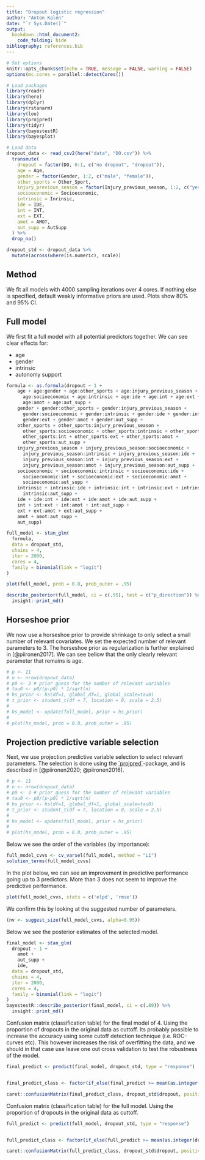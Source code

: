 ```yaml
---
title: "Dropout logistic regression"
author: "Anton Kalén"
date: "`r Sys.Date()`"
output:
  bookdown::html_document2:
    code_folding: hide
bibliography: references.bib
---
```


```r

# Set options
knitr::opts_chunk$set(echo = TRUE, message = FALSE, warning = FALSE)
options(mc.cores = parallel::detectCores())

# Load packages
library(readr)
library(here)
library(dplyr)
library(rstanarm)
library(loo)
library(projpred)
library(tidyr)
library(bayestestR)
library(bayesplot)

# Load data
dropout_data <- read_csv2(here("data", "DO.csv")) %>% 
  transmute(
    dropout = factor(DO, 0:1, c("no dropout", "dropout")),
    age = Age,
    gender = factor(Gender, 1:2, c("male", "female")),
    other_sports = Other_Sport,
    injury_previous_season = factor(Injury_previous_season, 1:2, c("yes", "no")),
    socioeconomic = Socioeconomic,
    intrinsic = Inrinsic,
    ide = IDE,
    int = INT,
    ext = EXT,
    amot = AMOT,
    aut_supp = AutSupp
  ) %>% 
  drop_na()

dropout_std <- dropout_data %>% 
  mutate(across(where(is.numeric), scale))

```

## Method

We fit all models with 4000 sampling iterations over 4 cores. If nothing else is specified, default weakly informative priors are used. Plots show 80% and 95% CI.

## Full model

We first fit a full model with all potential predictors together. We can see clear effects for:

-   age
-   gender
-   intrinsic
-   autonomy support

```r
formula <- as.formula(dropout ~ 1 +
    age + age:gender + age:other_sports + age:injury_previous_season + 
      age:socioeconomic + age:intrinsic + age:ide + age:int + age:ext +
      age:amot + age:aut_supp +
    gender + gender:other_sports + gender:injury_previous_season + 
      gender:socioeconomic + gender:intrinsic + gender:ide + gender:int + 
      gender:ext + gender:amot + gender:aut_supp +
    other_sports + other_sports:injury_previous_season + 
      other_sports:socioeconomic + other_sports:intrinsic + other_sports:ide +
      other_sports:int + other_sports:ext + other_sports:amot + 
      other_sports:aut_supp +
    injury_previous_season + injury_previous_season:socioeconomic +
      injury_previous_season:intrinsic + injury_previous_season:ide +
      injury_previous_season:int + injury_previous_season:ext + 
      injury_previous_season:amot + injury_previous_season:aut_supp +
    socioeconomic + socioeconomic:intrinsic + socioeconomic:ide +
      socioeconomic:int + socioeconomic:ext + socioeconomic:amot + 
      socioeconomic:aut_supp +
    intrinsic + intrinsic:ide + intrinsic:int + intrinsic:ext + intrinsic:amot +
      intrinsic:aut_supp +
    ide + ide:int + ide:ext + ide:amot + ide:aut_supp +
    int + int:ext + int:amot + int:aut_supp +
    ext + ext:amot + ext:aut_supp +
    amot + amot:aut_supp +
    aut_supp)

full_model <- stan_glm(
  formula,
  data = dropout_std,
  chains = 4,
  iter = 2000,
  cores = 4,
  family = binomial(link = "logit")
)

plot(full_model, prob = 0.8, prob_outer = .95)
```

```r
describe_posterior(full_model, ci = c(.95), test = c("p_direction")) %>% 
  insight::print_md()
```


## Horseshoe prior

We now use a horseshoe prior to provide shrinkage to only select a small number of relevant covariates. We set the expected number of relevant parameters to 3. The horseshoe prior as regularization is further explained in [@piironen2017]. We can see bellow that the only clearly relevant parameter that remains is age.

```r
# p <- 11
# n <- nrow(dropout_data)
# p0 <- 3 # prior guess for the number of relevant variables
# tau0 <- p0/(p-p0) * 1/sqrt(n)
# hs_prior <- hs(df=1, global_df=1, global_scale=tau0)
# t_prior <- student_t(df = 7, location = 0, scale = 2.5)
# 
# hs_model <- update(full_model, prior = hs_prior)
# 
# plot(hs_model, prob = 0.8, prob_outer = .95)
```

## Projection predictive variable selection

Next, we use projection predictive variable selection to select relevant parameters. The selection is done using the [\`projpred\`](https://mc-stan.org/projpred/)-package, and is described in [@piironen2020; @piironen2016].

<!-- We now use a horseshoe prior to provide shrinkage to only select a small number of relevant covariates. We set the expected number of relevant parameters to 5. The horseshoe prior as regularization is further explained in [@piironen2017]. -->

```r
# p <- 11
# n <- nrow(dropout_data)
# p0 <- 3 # prior guess for the number of relevant variables
# tau0 <- p0/(p-p0) * 1/sqrt(n)
# hs_prior <- hs(df=1, global_df=1, global_scale=tau0)
# t_prior <- student_t(df = 7, location = 0, scale = 2.5)
# 
# hs_model <- update(full_model, prior = hs_prior)
# 
# plot(hs_model, prob = 0.8, prob_outer = .95)
```


Below we see the order of the variables (by importance):

```r
full_model_cvvs <- cv_varsel(full_model, method = "L1")
solution_terms(full_model_cvvs)
```

In the plot below, we can see an improvement in predictive performance going up to 3 predictors. More than 3 does not seem to improve the predictive performance.

```r
plot(full_model_cvvs, stats = c('elpd', 'rmse'))
```

We confirm this by looking at the suggested number of parameters.

```r
(nv <- suggest_size(full_model_cvvs, alpha=0.95))
```

Below we see the posterior estimates of the selected model.

```r
final_model <- stan_glm(
  dropout ~ 1 +
    amot +
    aut_supp +
    ide,
  data = dropout_std,
  chains = 4,
  iter = 2000,
  cores = 4,
  family = binomial(link = "logit")
)
bayestestR::describe_posterior(final_model, ci = c(.89)) %>% 
  insight::print_md()
```

Confusion matrix (classification table) for the final model of 4. Using the proportion of dropouts in the original data as cuttoff. Its probably possible to increase the accuracy using some cutoff detection technique (i.e. ROC-curves etc). This however increases the risk of overfitting the data, and we should in that case use leave one out cross validation to test the robustness of the model.

```r
final_predict <- predict(final_model, dropout_std, type = "response")


final_predict_class <- factor(if_else(final_predict >= mean(as.integer(dropout_std$dropout) - 1), "dropout", "no dropout"))

caret::confusionMatrix(final_predict_class, dropout_std$dropout, positive = "dropout")

```



Confusion matrix (classification table) for the full model. Using the proportion of dropouts in the original data as cuttoff.

```r
full_predict <- predict(full_model, dropout_std, type = "response")


full_predict_class <- factor(if_else(full_predict >= mean(as.integer(dropout_std$dropout) - 1), "dropout", "no dropout"))

caret::confusionMatrix(full_predict_class, dropout_std$dropout, positive = "dropout")

```